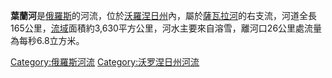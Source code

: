 {{Infobox river
| name              = 葉蘭河
| native_name       ={{native name|ru|Елань}}
| image             = 
| image_caption     = 
| subdivision_type1 = 國家
| subdivision_name1 = [[俄羅斯|俄羅斯]]
| length            = {{convert|165|km|abbr=on}}
| source1_location  = 
| source1_elevation = 
| source1_coordinates = 
| mouth             = [[薩瓦拉河|薩瓦拉河]]
| mouth_elevation   = 
| mouth_coordinates = {{coord|51.1292|N|41.4466|E|source:wikidata-and-enwiki-cat-tree_region:RU|display=it}}
| discharge1_avg    = 
| progression       = [[薩瓦拉河|薩瓦拉河]]→ {{RKhopyor}}
| basin_size        = {{convert|3630|km2|sqmi|abbr=on}}
| tributaries_left  = 
| tributaries_right = 
}}
'''葉蘭河'''是[[俄羅斯|俄羅斯]]的河流，位於[[沃羅涅日州|沃羅涅日州]]內，屬於[[薩瓦拉河|薩瓦拉河]]的右支流，河道全長165公里，[[流域|流域]]面積約3,630平方公里，河水主要來自溶雪，離河口26公里處流量為每秒6.8立方米。

[[Category:俄羅斯河流|Category:俄羅斯河流]]
[[Category:沃罗涅日州河流|Category:沃罗涅日州河流]]

{{Russia-geo-stub}}